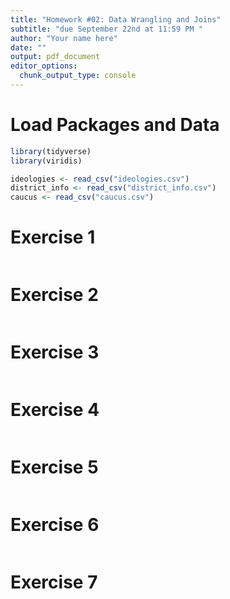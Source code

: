 ```yaml
---
title: "Homework #02: Data Wrangling and Joins"
subtitle: "due September 22nd at 11:59 PM "
author: "Your name here"
date: ""
output: pdf_document
editor_options: 
  chunk_output_type: console
---
```


# Load Packages and Data

```r
library(tidyverse)
library(viridis)
``` 

```r
ideologies <- read_csv("ideologies.csv")
district_info <- read_csv("district_info.csv")
caucus <- read_csv("caucus.csv")
```

# Exercise 1

```r
```

# Exercise 2

```r
```

# Exercise 3

```r
```

# Exercise 4

```r
```

# Exercise 5

```r
```

# Exercise 6

```r
```

# Exercise 7

```r
```

